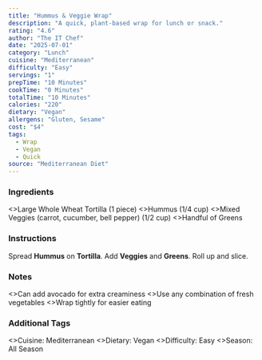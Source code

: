 ```yaml
---
title: "Hummus & Veggie Wrap"
description: "A quick, plant-based wrap for lunch or snack."
rating: "4.6"
author: "The IT Chef"
date: "2025-07-01"
category: "Lunch"
cuisine: "Mediterranean"
difficulty: "Easy"
servings: "1"
prepTime: "10 Minutes"
cookTime: "0 Minutes"
totalTime: "10 Minutes"
calories: "220"
dietary: "Vegan"
allergens: "Gluten, Sesame"
cost: "$4"
tags:
  - Wrap
  - Vegan
  - Quick
source: "Mediterranean Diet"
---
```

### Ingredients

<RecipeIngredients>
  <>Large Whole Wheat Tortilla (1 piece)</>
  <>Hummus (1/4 cup)</>
  <>Mixed Veggies (carrot, cucumber, bell pepper) (1/2 cup)</>
  <>Handful of Greens</>
</RecipeIngredients>

### Instructions

<RecipeInstructions>
  <RecipeInstructionsSection title="Assemble Wrap">
    <RecipeInstructionsStep>
      Spread <strong>Hummus</strong> on <strong>Tortilla</strong>.
    </RecipeInstructionsStep>
    <RecipeInstructionsStep>
      Add <strong>Veggies</strong> and <strong>Greens</strong>. Roll up and slice.
    </RecipeInstructionsStep>
  </RecipeInstructionsSection>
</RecipeInstructions>

### Notes

<RecipeNotes>
  <>Can add avocado for extra creaminess</>
  <>Use any combination of fresh vegetables</>
  <>Wrap tightly for easier eating</>
</RecipeNotes>

### Additional Tags

<RecipeTags>
  <>Cuisine: Mediterranean</>
  <>Dietary: Vegan</>
  <>Difficulty: Easy</>
  <>Season: All Season</>
</RecipeTags>
